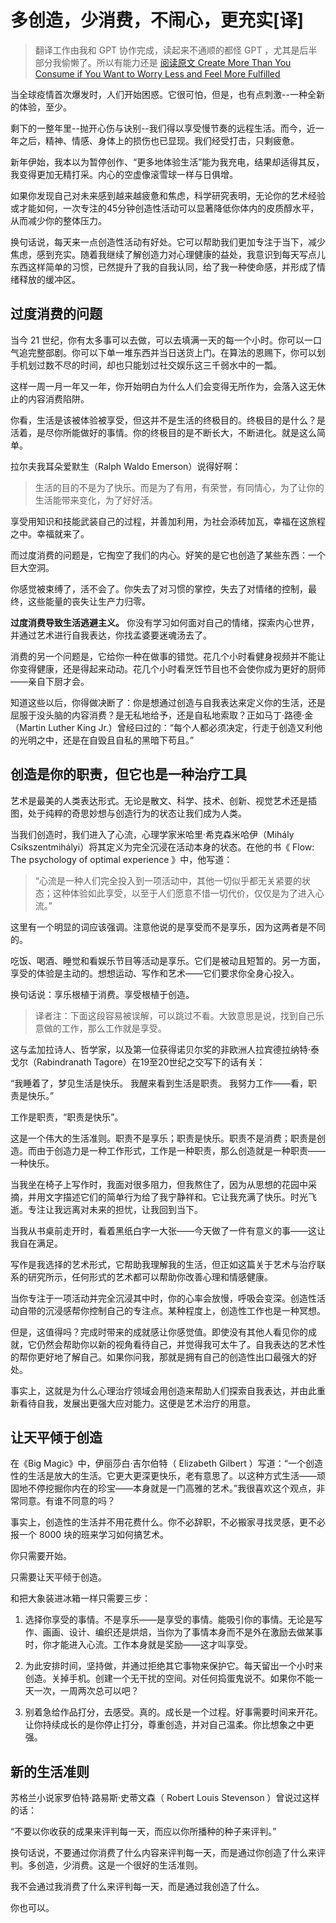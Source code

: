 # 多创造，少消费，不闹心，更充实[译]

> 翻译工作由我和 GPT 协作完成，读起来不通顺的都怪 GPT ，尤其是后半部分我偷懒了。所以有能力还是 [阅读原文 Create More Than You Consume if You Want to Worry Less and Feel More Fulfilled](https://www.omaritani.com/blog/create-more-consume-less)


<RichImage className="my-2" src='https://images.squarespace-cdn.com/content/v1/52d481cbe4b0e9203b293536/1614465964414-FAZUE462PGF9WVBOD56S/Create+More%2C+Consume+Less.png?format=2500w' />

当全球疫情首次爆发时，人们开始困惑。它很可怕，但是，也有点刺激--一种全新的体验，至少。

剩下的一整年里--抛开心伤与诀别--我们得以享受慢节奏的远程生活。而今，近一年之后，精神、情感、身体上的损伤也已显现。我们经受打击，只剩疲惫。

新年伊始，我本以为暂停创作、“更多地体验生活”能为我充电，结果却适得其反，我变得更加无精打采。内心的空虚像滚雪球一样与日俱增。

如果你发现自己对未来感到越来越疲惫和焦虑，科学研究表明，无论你的艺术经验或才能如何，一次专注的45分钟创造性活动可以显著降低你体内的皮质醇水平，从而减少你的整体压力。

换句话说，每天来一点创造性活动有好处。它可以帮助我们更加专注于当下，减少焦虑，感到充实。随着我继续了解创造力对心理健康的益处，我意识到每天写点儿东西这样简单的习惯，已然提升了我的自我认同，给了我一种使命感，并形成了情绪释放的缓冲区。

## 过度消费的问题

当今 21 世纪，你有太多事可以去做，可以去填满一天的每一个小时。你可以一口气追完整部剧。你可以下单一堆东西并当日送货上门。在算法的恩赐下，你可以划手机划过数不尽的时间，却也只能划过社交娱乐这三千弱水中的一瓢。

这样一周一月一年又一年，你开始明白为什么人们会变得无所作为，会落入这无休止的内容消费陷阱。

你看，生活是该被体验被享受，但这并不是生活的终极目的。终极目的是什么？是活着，是尽你所能做好的事情。你的终极目的是不断长大，不断进化。就是这么简单。

拉尔夫我耳朵爱默生（Ralph Waldo Emerson）说得好啊：

> 生活的目的不是为了快乐。而是为了有用，有荣誉，有同情心，为了让你的生活能带来变化，为了好好活。

享受用知识和技能武装自己的过程，并善加利用，为社会添砖加瓦，幸福在这旅程之中。幸福就来了。

而过度消费的问题是，它掏空了我们的内心。好笑的是它也创造了某些东西：一个巨大空洞。

你感觉被束缚了，活不会了。你失去了对习惯的掌控，失去了对情绪的控制，最终，这些能量的丧失让生产力归零。

**过度消费导致生活逃避主义。** 你没有学习如何面对自己的情绪，探索内心世界，并通过艺术进行自我表达，你找孟婆要迷魂汤去了。

消费的另一个问题是，它给你一种在做事的错觉。花几个小时看健身视频并不能让你变得健康，还是得起来动动。花几个小时看烹饪节目也不会使你成为更好的厨师——亲自下厨才会。

知道这些以后，你得做决断了：你是想通过创造与自我表达来定义你的生活，还是屈服于没头脑的内容消费？是无私地给予，还是自私地索取？正如马丁·路德·金（Martin Luther King Jr.）曾经曰过的：“每个人都必须决定，行走于创造又利他的光明之中，还是在自毁且自私的黑暗下苟且。”

## 创造是你的职责，但它也是一种治疗工具

艺术是最美的人类表达形式。无论是散文、科学、技术、创新、视觉艺术还是插图，处于纯粹的奇思妙想与创造行为的状态让我们成为人类。

当我们创造时，我们进入了心流，心理学家米哈里·希克森米哈伊（Mihály Csíkszentmihályi）将其定义为完全沉浸在活动本身的状态。在他的书《 Flow: The psychology of optimal experience 》中，他写道：

> “心流是一种人们完全投入到一项活动中，其他一切似乎都无关紧要的状态；这种体验如此享受，以至于人们愿意不惜一切代价，仅仅是为了进入心流。”

这里有一个明显的词应该强调。注意他说的是享受而不是享乐，因为这两者是不同的。

吃饭、喝酒、睡觉和看娱乐节目等活动是享乐。它们是被动且短暂的。另一方面，享受的体验是主动的。想想运动、写作和艺术——它们要求你全身心投入。

换句话说：享乐根植于消费。享受根植于创造。

> 译者注：下面这段容易被误解，可以跳过不看。大致意思是说，找到自己乐意做的工作，那么工作就是享受。

这与孟加拉诗人、哲学家，以及第一位获得诺贝尔奖的非欧洲人拉宾德拉纳特·泰戈尔（Rabindranath Tagore）在19至20世纪之交写下的话有关：

“我睡着了，梦见生活是快乐。
我醒来看到生活是职责。
我努力工作——看，职责是快乐。”

工作是职责，“职责是快乐”。

这是一个伟大的生活准则。职责不是享乐；职责是快乐。职责不是消费；职责是创造。而由于创造力是一种工作形式，工作是一种职责，那么创造就是一种职责——一种快乐。

当我坐在椅子上写作时，我面对很多阻力，但我熬住了，因为从思想的花园中采摘，并用文字描述它们的简单行为给了我宁静祥和。它让我充满了快乐。时光飞逝。专注让我远离对未来的担忧，让我回到当下。

当我从书桌前走开时，看着黑纸白字一大张——今天做了一件有意义的事——这让我自在满足。

写作是我选择的艺术形式，它帮助我理解我的生活，但正如这篇关于艺术与治疗联系的研究所示，任何形式的艺术都可以帮助你改善心理和情感健康。

当你专注于一项活动并完全沉浸其中时，你的心率会放慢，呼吸会变深。创造性活动自带的沉浸感帮你控制自己的专注点。某种程度上，创造性工作也是一种冥想。

但是，这值得吗？完成时带来的成就感让你感觉值。即使没有其他人看见你的成就，它仍然会帮助你以新的视角看待自己，并觉得我可太牛了。自我表达的艺术性的帮你更好地了解自己。如果你问我，那就是拥有自己的创造性出口最强大的好处。

事实上，这就是为什么心理治疗领域会用创造来帮助人们探索自我表达，并由此重新看待自我，发展出更强大应对能力。这便是艺术治疗的用意。

## 让天平倾于创造

在《Big Magic》中，伊丽莎白·吉尔伯特（ Elizabeth Gilbert ）写道：“一个创造性的生活是放大的生活。它更大更深更快乐，老有意思了。以这种方式生活——顽固地不停挖掘你内在的珍宝——本身就是一门高雅的艺术。”我很喜欢这个观点，非常同意。有谁不同意的吗？

事实上，创造性的生活并不用花费什么。你不必辞职，不必搬家寻找灵感，更不必报一个 8000 块的班来学习如何搞艺术。

你只需要开始。

只需要让天平倾于创造。

和把大象装进冰箱一样只需要三步：

1. 选择你享受的事情。不是享乐——是享受的事情。能吸引你的事情。无论是写作、画画、设计、编织还是烘焙，当你为了事情本身而不是外在激励去做某事时，你才能进入心流。工作本身就是奖励——这才叫享受。

2. 为此安排时间，坚持做，并通过拒绝其它事物来保护它。每天留出一个小时来创造。关掉手机。创建一个无干扰的空间。对任何捣蛋鬼说不。如果你不能一天一次，一周两次总可以吧？

3. 别着急给作品打分，去感受。真的。成长是一个过程。好事需要时间来开花。让你持续成长的是你停止打分，尊重创造，并对自己温柔。你比想象之中更强。

## 新的生活准则

苏格兰小说家罗伯特·路易斯·史蒂文森（ Robert Louis Stevenson ）曾说过这样的话：

“不要以你收获的成果来评判每一天，而应以你所播种的种子来评判。”

换句话说，不要通过你消费了什么内容来评判每一天，而是通过你创造了什么来评判。多创造，少消费。这是一个很好的生活准则。

我不会通过我消费了什么来评判每一天，而是通过我创造了什么。

你也可以。
